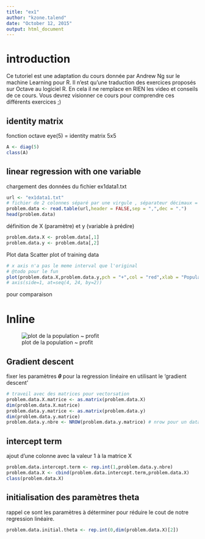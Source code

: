 ```yaml
---
title: "ex1"
author: "kzone.talend"
date: "October 12, 2015"
output: html_document
---
```


# introduction

Ce tutoriel est une adaptation du cours donnée par Andrew Ng sur le machine Learning pour R.
Il n'est qu'une traduction des exercices proposés sur Octave au logiciel R.
En cela il ne remplace en RIEN les video et conseils de ce cours. Vous devrez visionner ce cours pour comprendre ces différents exercices ;)

## identity matrix

fonction octave 
eye(5) =  identity matrix 5x5

```r
A <- diag(5)
class(A)
```


## linear regression with one variable

chargement des données du fichier ex1data1.txt

```r
url <- "ex1data1.txt"
# fichier de 2 colonnes séparé par une virgule , séparateur décimaux = . (point)
problem.data <- read.table(url,header = FALSE,sep = ",",dec = ".")
head(problem.data)
```

définition de X (paramètre) et y (variable à prédire)

```r
problem.data.X <- problem.data[,1]
problem.data.y <- problem.data[,2]
```

Plot data
Scatter plot of training data

```r
# x axis n'a pas le meme interval que l'original
# @todo pour le fun 
plot(problem.data.X,problem.data.y,pch = "+",col = "red",xlab = "Population of City in 10,000s", ylab = "Profit in $10,000s")
# axis(side=1, at=seq(4, 24, by=2))
```


pour comparaison

# Inline
![plot de la population ~ profit](../profitPlot.png "plot population Vs Profit")


## Gradient descent
fixer les paramètres **$\theta$** pour la regression linéaire en utilisant le 'gradient descent'

```r
# traveil avec des matrices pour vectorsation
problem.data.X.matrice <- as.matrix(problem.data.X)
dim(problem.data.X.matrice)
problem.data.y.matrice <- as.matrix(problem.data.y)
dim(problem.data.y.matrice)
problem.data.y.nbre <- NROW(problem.data.y.matrice) # nrow pour un data.frame
```

## intercept term 

ajout d'une colonne avec la valeur 1 à la matrice X

```r
problem.data.intercept.term <- rep.int(1,problem.data.y.nbre)
problem.data.X <- cbind(problem.data.intercept.term,problem.data.X)
class(problem.data.X)
```

## initialisation des paramètres theta 

rappel ce sont les paramètres à déterminer pour réduire le cout de notre regression linéaire.

```r
problem.data.initial.theta <- rep.int(0,dim(problem.data.X)[2])
```

